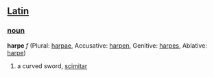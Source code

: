 ==[[Latin]]==
===[[noun]]===
'''harpe''' ''f'' (Plural: [[harpae]], Accusative: [[harpen]], Genitive: [[harpes]], Ablative: [[harpe]])

#a curved sword, [[scimitar]]